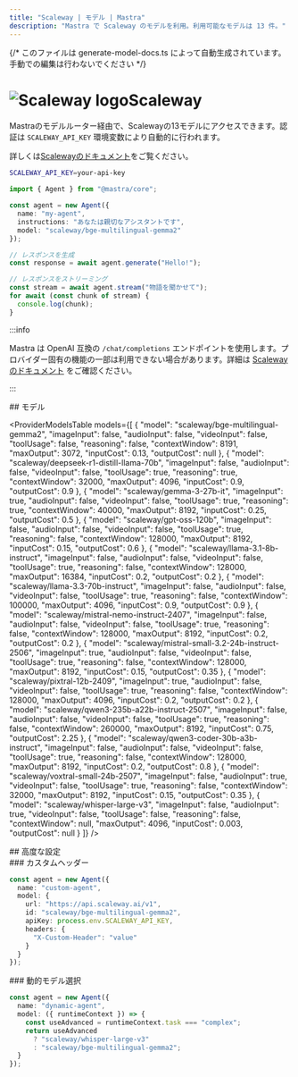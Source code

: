 ```yaml
---
title: "Scaleway | モデル | Mastra"
description: "Mastra で Scaleway のモデルを利用。利用可能なモデルは 13 件。"
---
```


{/* このファイルは generate-model-docs.ts によって自動生成されています。手動での編集は行わないでください */}



# <img src="https://models.dev/logos/scaleway.svg" alt="Scaleway logo" className="inline w-8 h-8 mr-2 align-middle dark:invert dark:brightness-0 dark:contrast-200" />Scaleway

Mastraのモデルルーター経由で、Scalewayの13モデルにアクセスできます。認証は `SCALEWAY_API_KEY` 環境変数により自動的に行われます。

詳しくは[Scalewayのドキュメント](https://www.scaleway.com/en/docs/generative-apis/)をご覧ください。

```bash
SCALEWAY_API_KEY=your-api-key
```

```typescript
import { Agent } from "@mastra/core";

const agent = new Agent({
  name: "my-agent",
  instructions: "あなたは親切なアシスタントです",
  model: "scaleway/bge-multilingual-gemma2"
});

// レスポンスを生成
const response = await agent.generate("Hello!");

// レスポンスをストリーミング
const stream = await agent.stream("物語を聞かせて");
for await (const chunk of stream) {
  console.log(chunk);
}
```

:::info

Mastra は OpenAI 互換の `/chat/completions` エンドポイントを使用します。プロバイダー固有の機能の一部は利用できない場合があります。詳細は [Scaleway のドキュメント](https://www.scaleway.com/en/docs/generative-apis/) をご確認ください。

:::


<div id="models">
  ## モデル
</div>

<ProviderModelsTable
  models={[
  {
    "model": "scaleway/bge-multilingual-gemma2",
    "imageInput": false,
    "audioInput": false,
    "videoInput": false,
    "toolUsage": false,
    "reasoning": false,
    "contextWindow": 8191,
    "maxOutput": 3072,
    "inputCost": 0.13,
    "outputCost": null
  },
  {
    "model": "scaleway/deepseek-r1-distill-llama-70b",
    "imageInput": false,
    "audioInput": false,
    "videoInput": false,
    "toolUsage": true,
    "reasoning": true,
    "contextWindow": 32000,
    "maxOutput": 4096,
    "inputCost": 0.9,
    "outputCost": 0.9
  },
  {
    "model": "scaleway/gemma-3-27b-it",
    "imageInput": true,
    "audioInput": false,
    "videoInput": false,
    "toolUsage": true,
    "reasoning": true,
    "contextWindow": 40000,
    "maxOutput": 8192,
    "inputCost": 0.25,
    "outputCost": 0.5
  },
  {
    "model": "scaleway/gpt-oss-120b",
    "imageInput": false,
    "audioInput": false,
    "videoInput": false,
    "toolUsage": true,
    "reasoning": false,
    "contextWindow": 128000,
    "maxOutput": 8192,
    "inputCost": 0.15,
    "outputCost": 0.6
  },
  {
    "model": "scaleway/llama-3.1-8b-instruct",
    "imageInput": false,
    "audioInput": false,
    "videoInput": false,
    "toolUsage": true,
    "reasoning": false,
    "contextWindow": 128000,
    "maxOutput": 16384,
    "inputCost": 0.2,
    "outputCost": 0.2
  },
  {
    "model": "scaleway/llama-3.3-70b-instruct",
    "imageInput": false,
    "audioInput": false,
    "videoInput": false,
    "toolUsage": true,
    "reasoning": false,
    "contextWindow": 100000,
    "maxOutput": 4096,
    "inputCost": 0.9,
    "outputCost": 0.9
  },
  {
    "model": "scaleway/mistral-nemo-instruct-2407",
    "imageInput": false,
    "audioInput": false,
    "videoInput": false,
    "toolUsage": true,
    "reasoning": false,
    "contextWindow": 128000,
    "maxOutput": 8192,
    "inputCost": 0.2,
    "outputCost": 0.2
  },
  {
    "model": "scaleway/mistral-small-3.2-24b-instruct-2506",
    "imageInput": true,
    "audioInput": false,
    "videoInput": false,
    "toolUsage": true,
    "reasoning": false,
    "contextWindow": 128000,
    "maxOutput": 8192,
    "inputCost": 0.15,
    "outputCost": 0.35
  },
  {
    "model": "scaleway/pixtral-12b-2409",
    "imageInput": true,
    "audioInput": false,
    "videoInput": false,
    "toolUsage": true,
    "reasoning": false,
    "contextWindow": 128000,
    "maxOutput": 4096,
    "inputCost": 0.2,
    "outputCost": 0.2
  },
  {
    "model": "scaleway/qwen3-235b-a22b-instruct-2507",
    "imageInput": false,
    "audioInput": false,
    "videoInput": false,
    "toolUsage": true,
    "reasoning": false,
    "contextWindow": 260000,
    "maxOutput": 8192,
    "inputCost": 0.75,
    "outputCost": 2.25
  },
  {
    "model": "scaleway/qwen3-coder-30b-a3b-instruct",
    "imageInput": false,
    "audioInput": false,
    "videoInput": false,
    "toolUsage": true,
    "reasoning": false,
    "contextWindow": 128000,
    "maxOutput": 8192,
    "inputCost": 0.2,
    "outputCost": 0.8
  },
  {
    "model": "scaleway/voxtral-small-24b-2507",
    "imageInput": false,
    "audioInput": true,
    "videoInput": false,
    "toolUsage": true,
    "reasoning": false,
    "contextWindow": 32000,
    "maxOutput": 8192,
    "inputCost": 0.15,
    "outputCost": 0.35
  },
  {
    "model": "scaleway/whisper-large-v3",
    "imageInput": false,
    "audioInput": true,
    "videoInput": false,
    "toolUsage": false,
    "reasoning": false,
    "contextWindow": null,
    "maxOutput": 4096,
    "inputCost": 0.003,
    "outputCost": null
  }
]}
/>

<div id="advanced-configuration">
  ## 高度な設定
</div>

<div id="custom-headers">
  ### カスタムヘッダー
</div>

```typescript
const agent = new Agent({
  name: "custom-agent",
  model: {
    url: "https://api.scaleway.ai/v1",
    id: "scaleway/bge-multilingual-gemma2",
    apiKey: process.env.SCALEWAY_API_KEY,
    headers: {
      "X-Custom-Header": "value"
    }
  }
});
```


<div id="dynamic-model-selection">
  ### 動的モデル選択
</div>

```typescript
const agent = new Agent({
  name: "dynamic-agent",
  model: ({ runtimeContext }) => {
    const useAdvanced = runtimeContext.task === "complex";
    return useAdvanced
      ? "scaleway/whisper-large-v3"
      : "scaleway/bge-multilingual-gemma2";
  }
});
```
